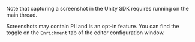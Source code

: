 <Note>

Note that capturing a screenshot in the Unity SDK requires running on the main thread.

</Note>

Screenshots may contain <PlatformLink to="/data-management/sensitive-data/">PII</PlatformLink> and is an opt-in feature. You can find the toggle on the `Enrichment` tab of the editor configuration window.
